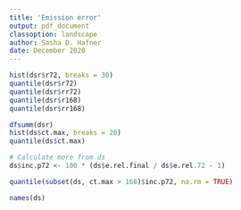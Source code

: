 ```yaml
---
title: 'Emission error'
output: pdf_document
classoption: landscape
author: Sasha D. Hafner
date: December 2020
---
```



```r
hist(dsr$r72, breaks = 30)
quantile(dsr$r72)
quantile(dsr$rr72)
quantile(dsr$r168)
quantile(dsr$rr168)

dfsumm(dsr)
hist(ds$ct.max, breaks = 20)
quantile(ds$ct.max)

# Calculate more from ds
ds$inc.p72 <- 100 * (ds$e.rel.final / ds$e.rel.72 - 1)

quantile(subset(ds, ct.max > 168)$inc.p72, na.rm = TRUE)

names(ds)
```

